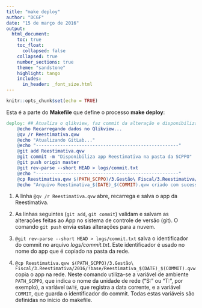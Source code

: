 ```yaml
---
title: "make deploy"
author: "DCGF"
date: "15 de março de 2016"
output:
  html_document:
    toc: true
    toc_float:
      collapsed: false
    collapsed: true
    number_sections: true
    theme: "sandstone"
    highlight: tango
    includes:
      in_header: _font_size.html
---
```


```r
knitr::opts_chunk$set(echo = TRUE)
```

Esta é a parte do **Makefile** que define o processo **make deploy**:

```makefile
deploy: ## Atualiza o qlikview, faz commit da alteração e disponibiliza o .qvw na rede da SCPPO
	@echo Recarregando dados no Qlikview...
	@qv /r Reestimativa.qvw
	@echo "Atualizando GitLab..."
	@echo "-----------------------------------------------------"
	@git add Reestimativa.qvw
	@git commit -m "Disponibiliza app Reestimativa na pasta da SCPPO"
	@git push origin master
	@git rev-parse --short HEAD > logs/commit.txt
	@echo "-----------------------------------------------------"
	@cp Reestimativa.qvw $(PATH_SCPPO)/3.Gestão\ Fiscal/3.Reestimativa/2016/!base/Reestimativa_$(DATE)_$(COMMIT).qvw
	@echo "Arquivo Reestimativa_$(DATE)_$(COMMIT).qvw criado com sucesso em $(PATH_SCPPO)/3.Gestão Fiscal/3.Reestimativa/2016/!base/"
```

1. A linha `@qv /r Reestimativa.qvw` abre, recarrega e salva o app da Reestimativa.

2. As linhas seguintes (`git add`, `git commit`) validam e salvam
   as alterações feitas ao App no sistema de controle de versão (git). O comando
   `git push` envia estas alterações para a nuvem.
   
3. `@git rev-parse --short HEAD > logs/commit.txt` salva o identificador do
   commit no arquivo *logs/commit.txt*. Este identificador é usado no nome do
   app que é copiado na pasta da rede.
   
4. `@cp Reestimativa.qvw $(PATH_SCPPO)/3.Gestão\ Fiscal/3.Reestimativa/2016/!base/Reestimativa_$(DATE)_$(COMMIT).qvw` copia o 
   app na rede. Neste comando utiliza-se a variável de ambiente `PATH_SCPPO`,
   que indica o nome da unidade de rede ("S:" ou "T:", por exemplo), a variável
   `DATE`, que registra a data corrente, e a variável `COMMIT`, que guarda o
   identificador do commit. Todas estas variáveis são definidas no início do 
   makefile.
